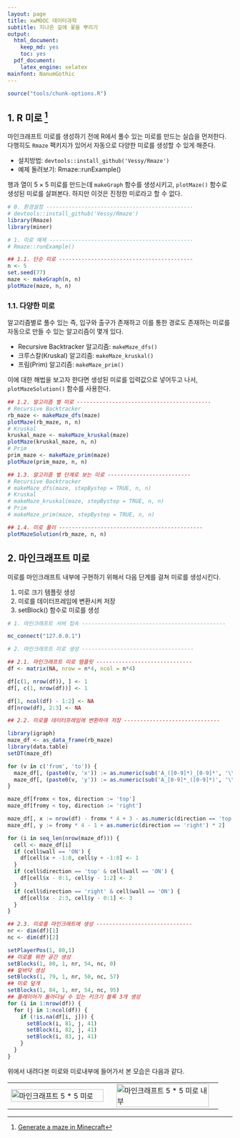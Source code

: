 ```yaml
---
layout: page
title: xwMOOC 데이터과학
subtitle: 지나온 길에 꽃을 뿌리기
output:
  html_document: 
    keep_md: yes
    toc: yes
  pdf_document:
    latex_engine: xelatex
mainfont: NanumGothic
---
```



```r
source("tools/chunk-options.R") 
```

## 1. R 미로 [^minecraft-maze]

[^minecraft-maze]: [Generate a maze in Minecraft](https://ropenscilabs.github.io/miner_book/generate-a-maze-in-minecraft.html)

마인크래프트 미로를 생성하기 전에 R에서 풀수 있는 미로를 만드는 실습을 먼저한다.
다행히도 `Rmaze` 팩키지가 있어서 자동으로 다양한 미로를 생성할 수 있게 해준다.

- 설치방법: `devtools::install_github('Vessy/Rmaze')`
- 예제 돌려보기: Rmaze::runExample()

행과 열이 $5 \times 5$ 미로를 만드는데 `makeGraph` 함수를 생성시키고, `plotMaze()` 함수로 생성된 미로를 살펴본다.
하지만 이것은 진정한 미로라고 할 수 없다.


``` r
# 0. 환경설정 ----------------------------------------------
# devtools::install_github('Vessy/Rmaze')
library(Rmaze)
library(miner)

# 1. 미로 예제 ---------------------------------------------
# Rmaze::runExample()

## 1.1. 단순 미로 ------------------------------------------
n <- 5
set.seed(77)
maze <- makeGraph(n, n)
plotMaze(maze, n, n)
```

### 1.1. 다양한 미로

알고리즘별로 풀수 있는 즉, 입구와 출구가 존재하고 이를 통한 경로도 존재하는 미로를 자동으로 만들 수 있는 알고리즘이 몇개 있다.

- Recursive Backtracker 알고리즘: `makeMaze_dfs()`
- 크루스칼(Kruskal) 알고리즘: `makeMaze_kruskal()`
- 프림(Prim) 알고리즘: `makeMaze_prim()`

이에 대한 해법을 보고자 한다면 생성된 미로를 입력값으로 넣어두고 나서, `plotMazeSolution()` 함수를 사용한다.

``` r
## 1.2. 알고리즘 별 미로 ------------------------------------------
# Recursive Backtracker 
rb_maze <- makeMaze_dfs(maze)
plotMaze(rb_maze, n, n)
# Kruskal
kruskal_maze <- makeMaze_kruskal(maze)
plotMaze(kruskal_maze, n, n)
# Prim
prim_maze <- makeMaze_prim(maze)
plotMaze(prim_maze, n, n)

## 1.3. 알고리즘 별 단계로 보는 미로 --------------------------
# Recursive Backtracker 
# makeMaze_dfs(maze, stepBystep = TRUE, n, n)
# Kruskal
# makeMaze_kruskal(maze, stepBystep = TRUE, n, n)
# Prim
# makeMaze_prim(maze, stepBystep = TRUE, n, n)

## 1.4. 미로 풀이 ---------------------------------------------
plotMazeSolution(rb_maze, n, n)
```

## 2. 마인크래프트 미로

미로를 마인크래프트 내부에 구현하기 위해서 다음 단계를 걸쳐 미로를 생성시킨다.

1. 미로 크기 템플릿 생성
1. 미로를 데이터프레임에 변환시켜 저장
1. setBlock() 함수로 미로를 생성

``` r
# 1. 마인크래프트 서버 접속 ---------------------------------------------

mc_connect("127.0.0.1")

# 2. 마인크래프트 미로 생성 -----------------------------------

## 2.1. 마인크래프트 미로 템플릿 ------------------------------
df <- matrix(NA, nrow = n*4, ncol = n*4)

df[c(1, nrow(df)), ] <- 1
df[, c(1, nrow(df))] <- 1

df[1, ncol(df) - 1:2] <- NA
df[nrow(df), 2:3] <- NA

## 2.2. 미로를 데이터프레임에 변환하여 저장 ------------------------------

library(igraph)
maze_df <- as_data_frame(rb_maze)
library(data.table)
setDT(maze_df)

for (v in c('from', 'to')) {
  maze_df[, (paste0(v, 'x')) := as.numeric(sub('A_([0-9]*)_[0-9]*', '\\1', get(v)))]
  maze_df[, (paste0(v, 'y')) := as.numeric(sub('A_[0-9]*_([0-9]*)', '\\1', get(v)))]
}

maze_df[fromx < tox, direction := 'top']
maze_df[fromy < toy, direction := 'right']

maze_df[, x := nrow(df) - fromx * 4 + 3 - as.numeric(direction == 'top') * 2]
maze_df[, y := fromy * 4 - 1 + as.numeric(direction == 'right') * 2]

for (i in seq_len(nrow(maze_df))) {
  cell <- maze_df[i]
  if (cell$wall == 'ON') {
    df[cell$x + -1:0, cell$y + -1:0] <- 1
  }
  if (cell$direction == 'top' & cell$wall == 'ON') {
    df[cell$x - 0:1, cell$y - 1:2] <- 2
  }
  if (cell$direction == 'right' & cell$wall == 'ON') {
    df[cell$x - 2:3, cell$y - 0:1] <- 3
  }
}

## 2.3. 미로를 마인크래트에 생성 ------------------------------
nr <- dim(df)[1]
nc <- dim(df)[2]

setPlayerPos(1, 80,1)
## 미로를 위한 공간 생성
setBlocks(1, 80, 1, nr, 54, nc, 0)
## 밑바닥 생성
setBlocks(1, 79, 1, nr, 50, nc, 57)
## 미로 덮개
setBlocks(1, 84, 1, nr, 54, nc, 95)
## 플레이어가 돌아다닐 수 있는 키크기 블록 3개 생성
for (i in 1:nrow(df)) {
  for (j in 1:ncol(df)) {
    if (!is.na(df[i, j])) {
      setBlock(i, 81, j, 41)
      setBlock(i, 82, j, 41)
      setBlock(i, 83, j, 41)
    }
  }
}
```

위에서 내려다본 미로와 미로내부에 들어가서 본 모습은 다음과 같다.

| | |
|-|-|
|<img src="fig/minecraft-five-maze.png" alt="마인크래프트 5 * 5 미로" width="97%" /> | <img src="fig/minecraft-maze-inside.png" alt="마인크래프트 5 * 5 미로 내부" width="97%" />|

